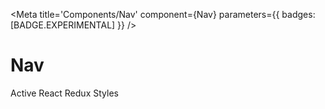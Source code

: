 

<Meta
  title='Components/Nav'
  component={Nav}
  parameters={{ badges: [BADGE.EXPERIMENTAL] }}
/>

# Nav

<div className='w-50'>
  <Nav fill={false} justify={false} pills={false} vertical={false}>
    <Nav.Item href='#' active>
      Active
    </Nav.Item>
    <Nav.Item href='#'>React</Nav.Item>
    <Nav.Item href='#'>Redux</Nav.Item>
    <Nav.Item href='#' disabled>
      Styles
    </Nav.Item>
  </Nav>
</div>
